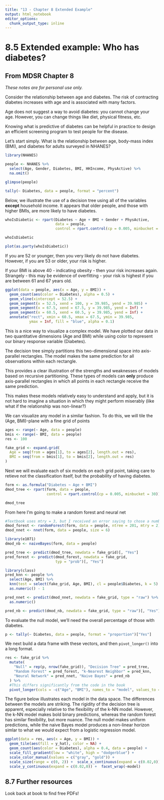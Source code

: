 ```yaml
---
title: "13 - Chapter 8 Extended Example"
output: html_notebook
editor_options: 
  chunk_output_type: inline
---
```


# 8.5 Extended example: Who has diabetes?
## From MDSR Chapter 8

*These notes are for personal use only.*

Consider the relationship between age and diabetes. The risk of contracting diabetes increases with age and is associated with many factors. 

Age does not suggest a way to avoid diabetes: you cannot change your age. However, you can change things like diet, physical fitness, etc.

Knowing what is predictive of diabetes can be helpful in practice to design an efficient screening program to test people for the disease.

Let's start simply. What is the relationship between age, body-mass index (BMI), and diabetes for adults surveyed in NHANES?

```r
library(NHANES)

people <- NHANES %>% 
  select(Age, Gender, Diabetes, BMI, HHIncome, PhysActive) %>% 
  na.omit()

glimpse(people)

tally(~ Diabetes, data = people, format = "percent")
```

Below, we illustrate the use of a decision tree using all of the variables **except** household income. It appears that older people, and those with higher BMIs, are more likely to have diabetes.

```r
whoIsDiabetic <- rpart(Diabetes ~ Age + BMI + Gender + PhysActive,
                       data = people,
                       control = rpart.control(cp = 0.005, minbucket = 30))

whoIsDiabetic

plot(as.party(whoIsDiabetic))
```

If you are 52 or younger, then you very likely do not have diabetes. However, if you are 53 or older, your risk is higher.

If your BMI is above 40 - indicating obesity - then your risk increases again. Strangely - this may be evidence of overfitting - your risk is highest if you are between 61 and 67 years old.

```r
ggplot(data = people, aes(x = Age, y = BMI)) +
  geom_count(aes(color = Diabetes), alpha = 0.5) +
  geom_vline(xintercept = 52.5) +
  geom_segment(x = 52.5, xend = 100, y = 39.985, yend = 39.985) +
  geom_segment(x = 67.5, xend = 67.5, y = 39.985, yend = Inf) +
  geom_segment(x = 60.5, xend = 60.5, y = 39.985, yend = Inf) +
  annotate("rect", xmin = 60.5, xmax = 67.5, ymin = 39.985,
           ymax = Inf, fill = "blue", alpha = 0.1)
```

This is a nice way to visualize a complex model. We have plotted our data in two quantitative dimensions (Age and BMI) while using color to represent our binary response variable (Diabetes). 

The decision tree simply partitions this two-dimensional space into axis-parallel rectangles. The model makes the same prediction for all observations within each rectangle.

This provides a clear illustration of the strengths and weaknesses of models based on recursive partitioning. These types of models can **only** produce axis-parallel rectangles in which all points in each rectangle receive the same prediction.

This makes these models relatively easy to understand and apply, but it is not hard to imagine a situation in which they might perform miserably (like what if the relationship was non-linear?)

We can visualize any model in a similar fashion. To do this, we will tile the (Age, BMI)-plane with a fine grid of points

```r
ages <- range(~ Age, data = people)
bmis <- range(~ BMI, data = people)
res <- 100

fake_grid <- expand.grid(
  Age = seq(from = ages[1], to = ages[2], length.out = res),
  BMI = seq(from = bmis[1], to = bmis[2], length.out = res)
)
```

Next we will evaluate each of six models on each grid point, taking care to retieve not the classification itself, but the probability of having diabetes.

```r
form <- as.formula("Diabetes ~ Age + BMI")
dmod_tree <- rpart(form, data = people,
                   control = rpart.control(cp = 0.005, minbucket = 30))

dmod_tree
```

From here I'm going to make a random forest and neural net
```r
#Textbook uses mtry = 3, but I received an error saying to chose a number in a valid range
dmod_forest <- randomForest(form, data = people, ntree = 201, mtry = 2)
dmod_nnet <- nnet(form, data = people, size = 6)

library(e1071)
dmod_nb <- naiveBayes(form, data = people)

pred_tree <- predict(dmod_tree, newdata = fake_grid)[, "Yes"]
pred_forest <- predict(dmod_forest, newdata = fake_grid,
                       typ = "prob")[, "Yes"]

library(class)
pred_knn <- people %>% 
  select(Age, BMI) %>% 
  knn(test = select(fake_grid, Age, BMI), cl = people$Diabetes, k = 5) %>% 
  as.numeric() - 1

pred_nnet <- predict(dmod_nnet, newdata = fake_grid, type = "raw") %>% 
  as.numeric()

pred_nb <- predict(dmod_nb, newdata = fake_grid, type = "raw")[, "Yes"]
```

To evaluate the null model, we'll need the overall percentage of those with diabetes.

```r
p <- tally(~ Diabetes, data = people, format = "proportion")["Yes"]
```

We next build a data frame with these vectors, and then `pivot_longer()` into a long format.

```r
res <- fake_grid %>% 
  mutate(
    "Null" = rep(p, nrow(fake_grid)), "Decision Tree" = pred_tree,
    "Random Forest" = pred_forest, "k-Nearest Neighbor" = pred_knn,
    "Neural Network" = pred_nnet, "Naive Bayes" = pred_nb
  ) %>% 
  #This differs significantly from the code in the book
  pivot_longer(cols = -c("Age", "BMI"), names_to = "model", values_to = "y_hat")
```

The figure below illustrates each model in the data space. The differences between the models are striking. The rigidity of the decision tree is apparent, especially relative to the flexibility of the k-NN model. However, the k-NN model makes bold binary predictions, whereas the random forest has similar flexibility, but more nuance. The null model makes uniform predictions, while the naive Bayes model produces a non-linear horizon simlar to what we would expect from a logistic regression model.

```r
ggplot(data = res, aes(x = Age, y = BMI)) +
  geom_tile(aes(fill = y_hat), color = NA) +
  geom_count(aes(color = Diabetes), alpha = 0.4, data = people) +
  scale_fill_gradient(low = "white", high = "dodgerblue") +
  scale_color_manual(values = c("gray", "gold")) +
  scale_size(range = c(0, 2)) +  scale_x_continuous(expand = c(0.02,0)) +
  scale_y_continuous(expand = c(0.02,0)) +  facet_wrap(~model) 
```

## 8.7 Further resources
Look back at book to find free PDFs!